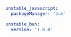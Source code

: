 ```yaml title=".moon/toolchain.yml"
unstable_javascript:
  packageManager: 'bun'

unstable_bun:
  version: '1.0.0'
```
